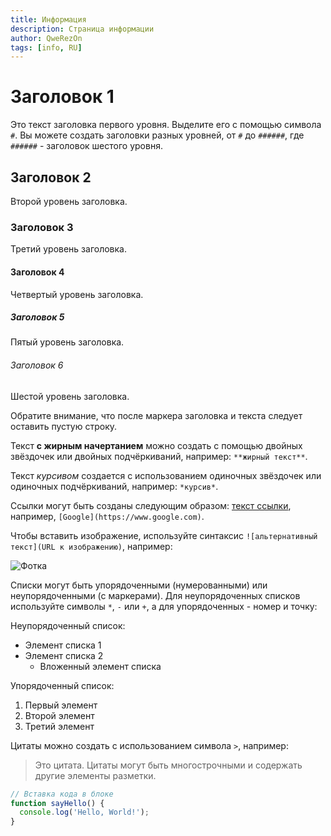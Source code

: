```yaml
---
title: Информация
description: Страница информации
author: QweRezOn
tags: [info, RU]
---
```


# Заголовок 1

Это текст заголовка первого уровня. Выделите его с помощью символа `#`. Вы можете создать заголовки разных уровней, от `#` до `######`, где `######` - заголовок шестого уровня.

## Заголовок 2

Второй уровень заголовка.

### Заголовок 3

Третий уровень заголовка.

#### Заголовок 4

Четвертый уровень заголовка.

##### Заголовок 5

Пятый уровень заголовка.

###### Заголовок 6

Шестой уровень заголовка.

Обратите внимание, что после маркера заголовка и текста следует оставить пустую строку.

Текст **с жирным начертанием** можно создать с помощью двойных звёздочек или двойных подчёркиваний, например: `**жирный текст**`.

Текст *курсивом* создается с использованием одиночных звёздочек или одиночных подчёркиваний, например: `*курсив*`.

Ссылки могут быть созданы следующим образом: [текст ссылки](URL), например, `[Google](https://www.google.com)`.

Чтобы вставить изображение, используйте синтаксис `![альтернативный текст](URL к изображению)`, например:
 
![Фотка](https://github.com/QweRezOn/Kitten-web/blob/main/img/7a9df72a46dcc1f15f7aaf4b8ab0af5d.jpeg)


Списки могут быть упорядоченными (нумерованными) или неупорядоченными (с маркерами). Для неупорядоченных списков используйте символы `*`, `-` или `+`, а для упорядоченных - номер и точку:

Неупорядоченный список:
- Элемент списка 1
- Элемент списка 2
  - Вложенный элемент списка

Упорядоченный список:
1. Первый элемент
2. Второй элемент
3. Третий элемент

Цитаты можно создать с использованием символа `>`, например:

> Это цитата. Цитаты могут быть многострочными и содержать другие элементы разметки.

```js
// Вставка кода в блоке
function sayHello() {
  console.log('Hello, World!');
}
